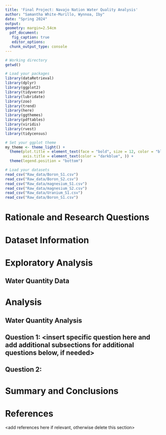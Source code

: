 ```yaml
---
title: 'Final Project: Navajo Nation Water Quality Analysis'
author: "Samantha White-Murillo, Wynnoa, Iby" 
date: "Spring 2024"
output: 
geometry: margin=2.54cm
  pdf_document:
   fig_caption: true
   editor_options: 
  chunk_output_type: console
---
```

\newpage
\tableofcontents
\newpage
\listoftables 
\newpage
\listoffigures 
\newpage

```r
# Working directory
getwd()

# Load your packages
library(dataRetrieval)
library(dplyr)
library(ggplot2)
library(tidyverse)
library(lubridate)
library(zoo)
library(trend)
library(here)
library(ggthemes)
library(pdftables)
library(viridis)
library(rvest)
library(tidycensus)

# Set your ggplot theme
my_theme <- theme_light() +
  theme(plot.title = element_text(face = "bold", size = 12, color = "black"),
        axis.title = element_text(color = "darkblue", )) +
  theme(legend.position = "bottom")

# Load your datasets
read_csv("Raw_data/Boron_S1.csv")
read_csv("Raw_data/Boron_S2.csv")
read_csv("Raw_data/magnesium_S1.csv")
read_csv("Raw_data/magnesium_S2.csv")
read_csv("Raw_data/Uranium_S1.csv")
read_csv("Raw_data/Boron_S1.csv")

```


# Rationale and Research Questions



\newpage

# Dataset Information



\newpage

# Exploratory Analysis 

## Water Quantity Data


\newpage

# Analysis

## Water Quantity Analysis


## Question 1: <insert specific question here and add additional subsections for additional questions below, if needed>

## Question 2: 




\newpage

# Summary and Conclusions


\newpage

# References
<add references here if relevant, otherwise delete this section> 
